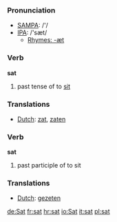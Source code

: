 === Pronunciation ===
*[[w:SAMPA|SAMPA]]: /'/
*[[w:IPA|IPA]]: /'sæt/
**[[Rhymes:English:-æt|Rhymes: -æt]]

=== Verb ===

'''sat'''

# past tense of to [[sit]]

=== Translations ===
*[[Dutch]]: [[zat]], [[zaten]]

=== Verb ===

'''sat'''

# past participle of to sit

=== Translations ===
*[[Dutch]]: [[gezeten]]
[[de:Sat]]
[[fr:sat]]
[[hr:sat]]
[[io:Sat]]
[[it:sat]]
[[pl:sat]]